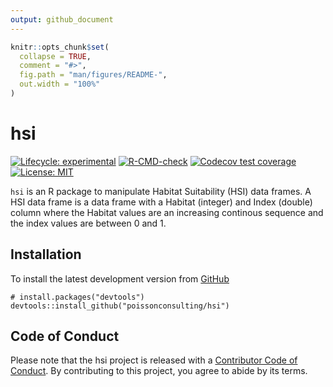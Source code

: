 ```yaml
---
output: github_document
---
```


<!-- README.md is generated from README.Rmd. Please edit that file -->

```r
knitr::opts_chunk$set(
  collapse = TRUE,
  comment = "#>",
  fig.path = "man/figures/README-",
  out.width = "100%"
)
```

# hsi
  <!-- badges: start -->
[![Lifecycle: experimental](https://img.shields.io/badge/lifecycle-experimental-orange.svg)](https://lifecycle.r-lib.org/articles/stages.html#experimental)
[![R-CMD-check](https://github.com/poissonconsulting/hsi/actions/workflows/R-CMD-check.yaml/badge.svg)](https://github.com/poissonconsulting/hsi/actions/workflows/R-CMD-check.yaml)
[![Codecov test coverage](https://codecov.io/gh/poissonconsulting/hsi/graph/badge.svg)](https://app.codecov.io/gh/poissonconsulting/hsi)
[![License: MIT](https://img.shields.io/badge/License-MIT-green.svg)](https://opensource.org/licenses/MIT)
  <!-- badges: end -->

`hsi` is an R package to manipulate Habitat Suitability (HSI) data frames.
A HSI data frame is a data frame with a Habitat (integer) and Index (double) column where the Habitat values are an increasing continous sequence and the index values are between 0 and 1.

## Installation

To install the latest development version from [GitHub](https://github.com/poissonconsulting/hsi)
```
# install.packages("devtools")
devtools::install_github("poissonconsulting/hsi")
```

## Code of Conduct

Please note that the hsi project is released with a [Contributor Code of Conduct](https://contributor-covenant.org/version/2/0/CODE_OF_CONDUCT.html). By contributing to this project, you agree to abide by its terms.

